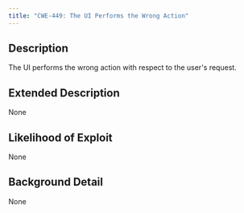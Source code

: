 ```yaml
---
title: "CWE-449: The UI Performs the Wrong Action"
---
```


## Description
The UI performs the wrong action with respect to the user's request.

## Extended Description
None

## Likelihood of Exploit
None

## Background Detail
None
        